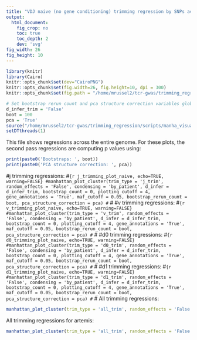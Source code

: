```yaml
---
title: "VDJ naive (no gene conditioning) trimming regression by SNPs across the genome"
output:
  html_document:
    fig_crop: no
    toc: true
    toc_depth: 2
    dev: 'svg'
fig_width: 26
fig_height: 10 
---
```


```r
library(knitr)
library(Cairo)
knitr::opts_chunk$set(dev="CairoPNG")
knitr::opts_chunk$set(fig.width=26, fig.height=10, dpi = 300) 
knitr::opts_chunk$set(fig.path = "/home/mrussel2/tcr-gwas/trimming_regression/figures/genome/")

# Set bootstrap rerun count and pca structure correction variables globally
d_infer_trim = 'False'
boot = 100
pca = 'True'
source("/home/mrussel2/tcr-gwas/trimming_regression/scripts/manha_visualization.R")
setDTthreads(1)
```
This file shows regressions across the entire genome. For these plots, the
second pass regressions are computing p values using:
```r
print(paste0('Bootstraps: ', boot))
print(paste0('PCA structure correction: ', pca))
```

#j trimming regressions:
#```{r j_trimming_plot_naive, echo=TRUE, warning=FALSE}
#manhattan_plot_cluster(trim_type = 'j_trim', random_effects = 'False', condensing = 'by_patient', d_infer = d_infer_trim, bootstrap_count = 0, plotting_cutoff = 4, gene_annotations = 'True', maf_cutoff = 0.05, bootstrap_rerun_count = boot, pca_structure_correction = pca)
#```
#
#v trimming regressions:
#```{r v_trimming_plot_naive, echo=TRUE, warning=FALSE}
#manhattan_plot_cluster(trim_type = 'v_trim', random_effects = 'False', condensing = 'by_patient', d_infer = d_infer_trim, bootstrap_count = 0, plotting_cutoff = 4, gene_annotations = 'True', maf_cutoff = 0.05, bootstrap_rerun_count = boot, pca_structure_correction = pca)
#```
#
#d0 trimming regressions:
#```{r d0_trimming_plot_naive, echo=TRUE, warning=FALSE}
#manhattan_plot_cluster(trim_type = 'd0_trim', random_effects = 'False', condensing = 'by_patient', d_infer = d_infer_trim, bootstrap_count = 0, plotting_cutoff = 4, gene_annotations = 'True', maf_cutoff = 0.05, bootstrap_rerun_count = boot, pca_structure_correction = pca)
#```
#
#d1 trimming regressions:
#```{r d1_trimming_plot_naive, echo=TRUE, warning=FALSE}
#manhattan_plot_cluster(trim_type = 'd1_trim', random_effects = 'False', condensing = 'by_patient', d_infer = d_infer_trim, bootstrap_count = 0, plotting_cutoff = 4, gene_annotations = 'True', maf_cutoff = 0.05, bootstrap_rerun_count = boot, pca_structure_correction = pca)
#```
#
All trimming regressions:
```r
manhattan_plot_cluster(trim_type = 'all_trim', random_effects = 'False', condensing = 'by_patient', d_infer = d_infer_trim, bootstrap_count = 0, plotting_cutoff = 4, gene_annotations = 'True', maf_cutoff = 0.05, bootstrap_rerun_count = boot, pca_structure_correction = pca)
```

All trimming regressions for artemis:
```r
manhattan_plot_cluster(trim_type = 'all_trim', random_effects = 'False', condensing = 'by_patient', d_infer = d_infer_trim, bootstrap_count = 0, plotting_cutoff = 4, gene_annotations = 'True', maf_cutoff = 0.05, bootstrap_rerun_count = boot, pca_structure_correction = pca, subset = 'artemis')
```


